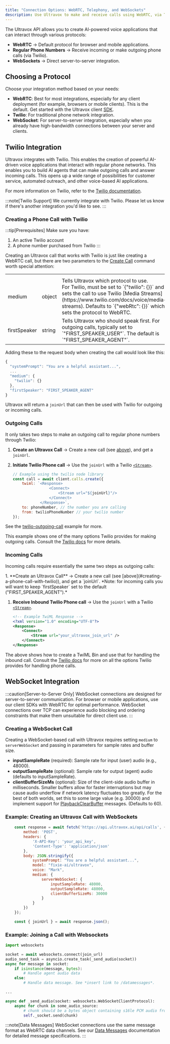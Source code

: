 ```yaml
---
title: "Connection Options: WebRTC, Telephony, and WebSockets"
description: Use Ultravox to make and receive calls using WebRTC, via Twilio, or over direct WebSocket connections.
---
```



The Ultravox API allows you to create AI-powered voice applications that can interact through various protocols:

- **WebRTC** → Default protocol for browser and mobile applications.
- **Regular Phone Numbers** → Receive incoming or make outgoing phone calls (via Twilio).
- **WebSockets** → Direct server-to-server integration.

## Choosing a Protocol
Choose your integration method based on your needs:

- **WebRTC**: Best for most integrations, especially for any client deployment (for example, browsers or mobile clients). This is the default. Get started with the Ultravox client [SDK](../sdk).
- **Twilio**: For traditional phone network integration.
- **WebSocket**: For server-to-server integration, especially when you already have high-bandwidth connections between your server and clients.

## Twilio Integration
Ultravox integrates with Twilio. This enables the creation of powerful AI-driven voice applications that interact with regular phone networks. This enables you to build AI agents that can make outgoing calls and answer incoming calls. This opens up a wide range of possibilities for customer service, automated outreach, and other voice-based AI applications.

For more information on Twilio, refer to the [Twilio documentation](https://www.twilio.com/docs).

:::note[Twilio Support]
We currently integrate with Twilio. Please let us know if there's another integration you'd like to see.
:::

### Creating a Phone Call with Twilio
:::tip[Prerequisites]
Make sure you have:
1. An active Twilio account
1. A phone number purchased from Twilio
:::

Creating an Ultravox call that works with Twilio is just like creating a WebRTC call, but there are two parameters to the [Create Call](./api/calls/#create-call) command worth special attention:

<table class="w-full">
    <tr class="w-full">
        <th class="w-1/12"></th>
        <th class="w-1/12"></th>
        <th class="w-10/12"></th>
    </tr>
    <tr>
        <td class="font-mono">medium</td>
        <td>object</td>
        <td>Tells Ultravox which protocol to use. <br />For Twilio, must be set to `{"twilio": {}}` and sets the call to use Twilio [Media Streams](https://www.twilio.com/docs/voice/media-streams). Defaults to `{"webRtc": {}}` which sets the protocol to WebRTC.</td>
    </tr>
    <tr>
        <td class="font-mono">firstSpeaker</td>
        <td>string</td>
        <td>Tells Ultravox who should speak first. For outgoing calls, typically set to `"FIRST_SPEAKER_USER"`. The default is `"FIRST_SPEAKER_AGENT"`.</td>
    </tr>
</table>

Adding these to the request body when creating the call would look like this:

```javascript
{
  "systemPrompt": "You are a helpful assistant...",
  ...
  "medium": {
    "twilio": {}
  },
  "firstSpeaker": "FIRST_SPEAKER_AGENT"
}
```

Ultravox will return a `joinUrl` that can then be used with Twilio for outgoing or incoming calls.

### Outgoing Calls

It only takes two steps to make an outgoing call to regular phone numbers through Twilio:
<Steps>
1. **Create an Ultravox Call** → Create a new call (see [above](#creating-a-phone-call-with-twilio)), and get a `joinUrl`.

1. **Initiate Twilio Phone call** → Use the `joinUrl` with a Twilio [`<Stream>`](https://www.twilio.com/docs/voice/twiml/stream).

    ```javascript
    // Example using the twilio node library
    const call = await client.calls.create({
        twiml: `<Response>
                    <Connect>
                        <Stream url="${joinUrl}"/>
                    </Connect>
                </Response>`,
        to: phoneNumber, // the number you are calling
        from: twilioPhoneNumber // your twilio number
    });
    ```
</Steps>

See the [twilio-outgoing-call](https://github.com/fixie-ai/ultradox/tree/main/examples/twilio-outgoing-call) example for more.

This example shows one of the many options Twilio provides for making outgoing calls. Consult the [Twilio docs](https://www.twilio.com/docs) for more details.

### Incoming Calls
Incoming calls require essentially the same two steps as outgoing calls:

<Steps>
1. **Create an Ultravox Call** → Create a new call (see [above](#creating-a-phone-call-with-twilio)), and get a `joinUrl`. *Note: for incoming calls you will want to keep `firstSpeaker` set to the default ("FIRST_SPEAKER_AGENT").*

1. **Receive Inbound Twilio Phone call** → Use the `joinUrl` with a Twilio [`<Stream>`](https://www.twilio.com/docs/voice/twiml/stream).

    ```xml
    <!-- Example TwiML Response -->
    <?xml version="1.0" encoding="UTF-8"?>
    <Response>
        <Connect>
            <Stream url="your_ultravox_join_url" />
        </Connect>
    </Response>

    ```
</Steps>

The above shows how to create a TwiML Bin and use that for handling the inbound call. Consult the [Twilio docs](https://www.twilio.com/docs) for more on all the options Twilio provides for handling phone calls.

## WebSocket Integration

:::caution[Server-to-Server Only]
WebSocket connections are designed for server-to-server communication. For browser or mobile applications, use our client SDKs with WebRTC for optimal performance. WebSocket connections over TCP can experience audio blocking and ordering constraints that make them unsuitable for direct client use.
:::

### Creating a WebSocket Call

Creating a WebSocket-based call with Ultravox requires setting `medium` to `serverWebSocket` and passing in parameters for sample rates and buffer size.

- **inputSampleRate** (required): Sample rate for input (user) audio (e.g., 48000).
- **outputSampleRate** (optional): Sample rate for output (agent) audio (defaults to inputSampleRate).
- **clientBufferSizeMs** (optional): Size of the client-side audio buffer in milliseconds. Smaller buffers allow for faster interruptions but may cause audio underflow if network latency fluctuates too greatly. For the best of both worlds, set this to some large value (e.g. 30000) and implement support for [PlaybackClearBuffer](../datamessages#websocket-specific) messages. (Defaults to 60).

### Example: Creating an Ultravox Call with WebSockets
```javascript
    const response = await fetch('https://api.ultravox.ai/api/calls', {
        method: 'POST',
        headers: {
            'X-API-Key': 'your_api_key',
            'Content-Type': 'application/json'
        },
        body: JSON.stringify({
            systemPrompt: "You are a helpful assistant...",
            model: "fixie-ai/ultravox",
            voice: "Mark",
            medium: {
                serverWebSocket: {
                    inputSampleRate: 48000,
                    outputSampleRate: 48000,
                    clientBufferSizeMs: 30000
                }
            }
        })
    });

    const { joinUrl } = await response.json();
```

### Example: Joining a Call with Websockets
```python
import websockets

socket = await websockets.connect(join_url)
audio_send_task = asyncio.create_task(_send_audio(socket))
async for message in socket:
    if isinstance(message, bytes):
        # Handle agent audio data
    else:
        # Handle data message. See *insert link to /datamessages*.

...

async def _send_audio(socket: websockets.WebSocketClientProtocol):
    async for chunk in some_audio_source:
        # chunk should be a bytes object containing s16le PCM audio from the user
        self._socket.send(chunk)
```

:::note[Data Messages]
WebSocket connections use the same message format as WebRTC data channels. See our [Data Messages](../datamessages) documentation for detailed message specifications.
:::